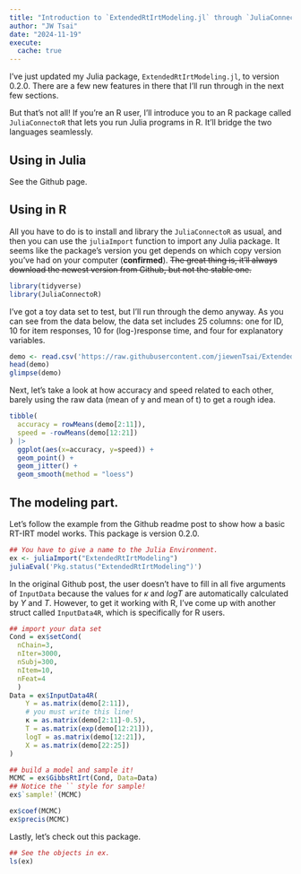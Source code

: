 ```yaml
---
title: "Introduction to `ExtendedRtIrtModeling.jl` through `JuliaConnectoR`"
author: "JW Tsai"
date: "2024-11-19"
execute:
  cache: true
---
```


I've just updated my Julia package, `ExtendedRtIrtModeling.jl`, to version 0.2.0. There are a few new features in there that I'll run through in the next few sections.

But that's not all! If you're an R user, I'll introduce you to an R package called `JuliaConnectoR` that lets you run Julia programs in R. It'll bridge the two languages seamlessly.

## Using in Julia

See the Github page.

## Using in R

All you have to do is to install and library the `JuliaConnectoR` as usual, and then you can use the `juliaImport` function to import any Julia package. It seems like the package's version you get depends on which copy version you've had on your computer (**confirmed**). ~~The great thing is, it'll always download the newest version from Github, but not the stable one.~~

```r
library(tidyverse)
library(JuliaConnectoR)
```

I've got a toy data set to test, but I'll run through the demo anyway. As you can see from the data below, the data set includes 25 columns: one for ID, 10 for item responses, 10 for (log-)response time, and four for explanatory variables.

```r
demo <- read.csv('https://raw.githubusercontent.com/jiewenTsai/ExtendedRtIrtModeling.jl/refs/heads/main/data/demo.csv')
head(demo)
glimpse(demo)
```

Next, let's take a look at how accuracy and speed related to each other, barely using the raw data (mean of y and mean of t) to get a rough idea.

```r

tibble(
  accuracy = rowMeans(demo[2:11]),
  speed = -rowMeans(demo[12:21])
) |>
  ggplot(aes(x=accuracy, y=speed)) +
  geom_point() +
  geom_jitter() +
  geom_smooth(method = "loess") 

```

## The modeling part.

Let's follow the example from the Github readme post to show how a basic RT-IRT model works. This package is version 0.2.0.

```r

## You have to give a name to the Julia Environment.
ex <- juliaImport("ExtendedRtIrtModeling")
juliaEval('Pkg.status("ExtendedRtIrtModeling")')
```

In the original Github post, the user doesn't have to fill in all five arguments of `InputData` because the values for $\kappa$ and *logT* are automatically calculated by *Y* and *T*. However, to get it working with R, I've come up with another struct called `InputData4R`, which is specifically for R users.

```r
## import your data set
Cond = ex$setCond(
  nChain=3, 
  nIter=3000,
  nSubj=300,
  nItem=10,
  nFeat=4
  )
Data = ex$InputData4R(
    Y = as.matrix(demo[2:11]),
    # you must write this line!
    κ = as.matrix(demo[2:11]-0.5),
    T = as.matrix(exp(demo[12:21])),
    logT = as.matrix(demo[12:21]),
    X = as.matrix(demo[22:25])
)

## build a model and sample it!
MCMC = ex$GibbsRtIrt(Cond, Data=Data)
## Notice the `` style for sample!
ex$`sample!`(MCMC)

ex$coef(MCMC)
ex$precis(MCMC)

```

Lastly, let's check out this package.

```r
## See the objects in ex.
ls(ex)
```
